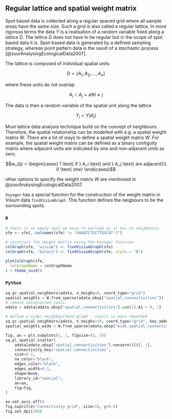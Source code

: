 ## Regular lattice and spatial weight matrix

Spot based data is collected along a regular spaced grid where all sample areas have the same size. Such a grid is also called a regular lattice. In more rigorous terms the data $Y$ is a realisation of a random variable fixed along a lattice $D$. The lattice $D$ does not have to be regular but in the scope of spot based data it is. Spot-based data is generated by a defined sampling strategy, whereas point pattern data is the result of a stochastic process [@zuurAnalysingEcologicalData2007].

The lattice is composed of individual spatial units

$$D = \{A_1, A_2,...,A_n\}$$

where these units do not overlap

$$A_i \cap A_j = \emptyset \forall i \neq j$$

The data is then a random variable of the spatial unit along the lattice

$$Y_i = Y(A_i)$$

Most lattice data analysis technique build on the concept of neighbours. Therefore, the spatial relationship can be modelled with e.g. a spatial weight matrix $W$. There are a lot of ways to define a spatial weight matrix $W$. For example, the spatial weight matrix can be defined as a binary contiguity matrix where adjacent units are indicated by one and non-adjacent units as zero.

$$w_{ij} = \begin{cases} 1 \text{ if } A_i \text{ and } A_j \text{ are adjacent}\\ 0 \text{ otw} \end{cases}$$

other options to specify the weight matrix $W$ are mentioned in @zuurAnalysingEcologicalData2007. 

`Voyager` has a special function for the construction of the weight matrix in Visium data `findVisiumGraph`. This function defines the neigbours to be the surrounding spots.

::: {.panel-tabset}

### `R`

```r
# there is an empty spot we have to exclude as it has no neighbours
sfe <- sfe[, colnames(sfe) != "GAGATCTGCTTGGCAT-1"]

# construct the weight matrix using the Voyager function
colGraph(sfe, "visium") <- findVisiumGraph(sfe)
colGraph(sfe, "binary") <- findVisiumGraph(sfe, style = "B")

plotColGraph(sfe,
  colGraphName = colGraphName
) + theme_void()
```
### `Python`

```python
sq.gr.spatial_neighbors(adata, n_neighs=6, coord_type="grid")
spatial_weights = W.from_sparse(adata.obsp["spatial_connectivities"])
# remove unconnected spots
adata = adata[adata.obsp["spatial_connectivities"].sum(1).A1 > 0, :]

# define a wider neighbourhood graph - result is more smoothed
sq.gr.spatial_neighbors(adata, n_neighs=50, coord_type="grid", key_added="wide_spatial")
spatial_weights_wide = W.from_sparse(adata.obsp["wide_spatial_connectivities"])

fig, ax = plt.subplots(1, 1, figsize=(5, 5))
sq.pl.spatial_scatter(
    adata[adata.obsp["spatial_connectivities"].nonzero()[0], :],
    connectivity_key="spatial_connectivities",
    size=0.1,
    na_color="black",
    edges_color="black",
    edges_width=0.1,
    shape=None,
    library_id="spatial",
    ax=ax,
    fig=fig,
)

ax.set_axis_off()
fig.suptitle("Connectivity grid", size=10, y=0.9)
fig.set_dpi(200)
```

:::
